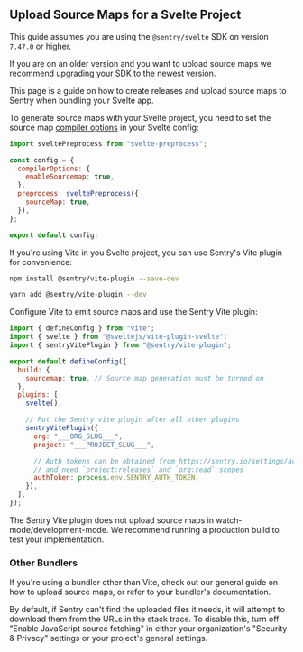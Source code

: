 ## Upload Source Maps for a Svelte Project

<Note>

This guide assumes you are using the `@sentry/svelte` SDK on version `7.47.0` or higher.

If you are on an older version and you want to upload source maps we recommend upgrading your SDK to the newest version.

</Note>

This page is a guide on how to create releases and upload source maps to Sentry when bundling your Svelte app.

To generate source maps with your Svelte project, you need to set the source map [compiler options](https://svelte.dev/docs#compile-time-svelte-compile) in your Svelte config:

```JavaScript {filename:svelte.config.js}
import sveltePreprocess from "svelte-preprocess";

const config = {
  compilerOptions: {
    enableSourcemap: true,
  },
  preprocess: sveltePreprocess({
    sourceMap: true,
  }),
};

export default config;
```

If you're using Vite in you Svelte project, you can use Sentry's Vite plugin for convenience:

```bash {tabTitle:npm}
npm install @sentry/vite-plugin --save-dev
```

```bash {tabTitle:Yarn}
yarn add @sentry/vite-plugin --dev
```

Configure Vite to emit source maps and use the Sentry Vite plugin:

```JavaScript {filename:vite.config.js}
import { defineConfig } from "vite";
import { svelte } from "@sveltejs/vite-plugin-svelte";
import { sentryVitePlugin } from "@sentry/vite-plugin";

export default defineConfig({
  build: {
    sourcemap: true, // Source map generation must be turned on
  },
  plugins: [
    svelte(),

    // Put the Sentry vite plugin after all other plugins
    sentryVitePlugin({
      org: "___ORG_SLUG___",
      project: "___PROJECT_SLUG___",

      // Auth tokens can be obtained from https://sentry.io/settings/account/api/auth-tokens/
      // and need `project:releases` and `org:read` scopes
      authToken: process.env.SENTRY_AUTH_TOKEN,
    }),
  ],
});
```

<Note>

The Sentry Vite plugin does not upload source maps in watch-mode/development-mode.
We recommend running a production build to test your implementation.

</Note>

### Other Bundlers

If you're using a bundler other than Vite, check out our general guide on how to <PlatformLink to="/sourcemaps/uploading/">upload source maps</PlatformLink>, or refer to your bundler's documentation.

<Note>

By default, if Sentry can't find the uploaded files it needs, it will attempt to download them from the URLs in the stack trace. To disable this, turn off "Enable JavaScript source fetching" in either your organization's "Security & Privacy" settings or your project's general settings.

</Note>
